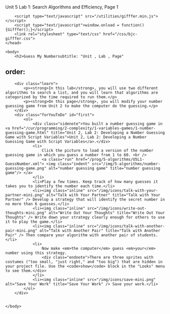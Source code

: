 Unit 5 Lab 1: Search Algorithms and Efficiency, Page 1</title>
        <script type="text/javascript" src="/utilities/gifffer.min.js"></script>
		<script type="text/javascript">window.onload = function() {Gifffer();}</script>
        <link rel="stylesheet" type="text/css" href="/css/bjc-gifffer.css">
	</head>

	<body>
    	<h2>Guess My Numbersubtitle: "Unit , Lab , Page"
order:
---
        <div class="learn">
            <p><strong>In this lab</strong>, you will use two different algorithms to search a list, and you will learn that algorithms are categorized by the time required to run them.</p>
            <p><strong>On this page</strong>, you will modify your number guessing game from Unit 2 to make the computer do the guessing.</p>
        </div>
		<div class="forYouToDo" id="first">
            <ol>
				<div class="sidenote">You built a number guessing game in <a href="/cur/programming/2-complexity/1-variables-games/1-number-guessing-game.html" title="Unit 2, Lab 2: Developing a Number Guessing Game with Script Variables">Unit 2, Lab 2: Developing a Number Guessing Game with Script Variables</a>.</div>
				<li> 
					Click the picture to load a version of the number guessing game in which you guess a number from 1 to 60. <br />
					<a class="run" href="/prog/5-algorithms/U5L1-GuessNumber.xml"> <img class="indent" src="/img/5-algorithms/number-guessing-game.png" alt="number guessing game" title="number guessing game"/> </a>
				</li>
                <li>Play a few times. Keep track of how many guesses it takes you to identify the number each time.</li>
                <li><img class="inline" src="/img/icons/talk-with-your-partner-mini.png" alt="Talk with Your Partner" title="Talk with Your Partner" /> Develop a strategy that will identify the secret number in no more than 6 guesses.</li>
                <li><img class="inline" src="/img/icons/write-out-thoughts-mini.png" alt="Write Out Your Thoughts" title="Write Out Your Thoughts" /> Write down your strategy clearly enough for others to use it to play the game.</li>
                <li><img class="inline" src="/img/icons/talk-with-another-pair-mini.png" alt="Talk with Another Pair" title="Talk with Another Pair" /> Then compare your algorithm with another pair of students. </li>
                <li>
                    Now make <em>the computer</em> guess <em>your</em> number using this strategy. 
                    <div class="endnote">There are three sprites with costumes ("too small, "just right," and "too big") that are hidden in your project file. Use the <code>show</code> block in the "Looks" menu to see them.</div>
                </li>
                <li><img class="inline" src="/img/icons/save-mini.png" alt="Save Your Work" title="Save Your Work" /> Save your work.</li>
            </ol>
		</div>

        
    </body>
</html>